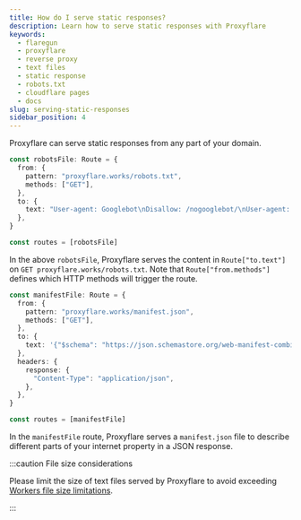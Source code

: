 ```yaml
---
title: How do I serve static responses?
description: Learn how to serve static responses with Proxyflare
keywords:
  - flaregun
  - proxyflare
  - reverse proxy
  - text files
  - static response
  - robots.txt
  - cloudflare pages
  - docs
slug: serving-static-responses
sidebar_position: 4
---
```


Proxyflare can serve static responses from any part of your domain.

```ts title="functions/_middleware.ts"
const robotsFile: Route = {
  from: {
    pattern: "proxyflare.works/robots.txt",
    methods: ["GET"],
  },
  to: {
    text: "User-agent: Googlebot\nDisallow: /nogooglebot/\nUser-agent: *\nAllow: /\n",
  },
}

const routes = [robotsFile]
```

In the above `robotsFile`, Proxyflare serves the content in `Route["to.text"]` on `GET proxyflare.works/robots.txt`. Note that `Route["from.methods"]` defines which HTTP methods will trigger the route.

```ts title="functions/_middleware.ts"
const manifestFile: Route = {
  from: {
    pattern: "proxyflare.works/manifest.json",
    methods: ["GET"],
  },
  to: {
    text: '{"$schema": "https://json.schemastore.org/web-manifest-combined.json", "name": "Proxyflare Works!"}',
  },
  headers: {
    response: {
      "Content-Type": "application/json",
    },
  },
}

const routes = [manifestFile]
```

In the `manifestFile` route, Proxyflare serves a `manifest.json` file to describe different parts of your internet property in a JSON response.

:::caution File size considerations

Please limit the size of text files served by Proxyflare to avoid exceeding [Workers file size limitations](https://developers.cloudflare.com/workers/platform/limits/#worker-size).

:::
